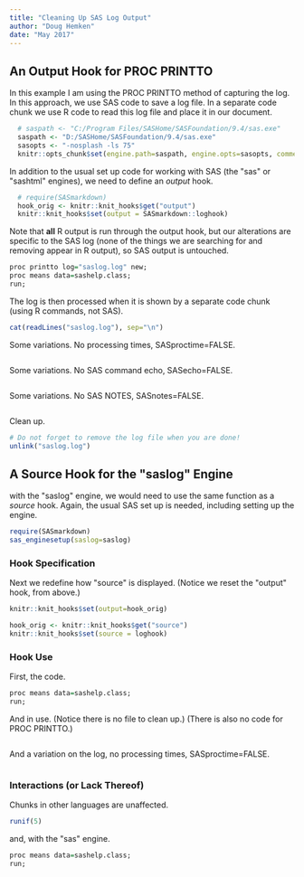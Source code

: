 ```yaml
---
title: "Cleaning Up SAS Log Output"
author: "Doug Hemken"
date: "May 2017"
---
```


## An Output Hook for PROC PRINTTO
In this example I am using the PROC PRINTTO method of capturing the log.
In this approach, we use SAS code to save a log file.  In a separate code
chunk we use R code to read this log file and place it in our document.

```r
  # saspath <- "C:/Program Files/SASHome/SASFoundation/9.4/sas.exe"
  saspath <- "D:/SASHome/SASFoundation/9.4/sas.exe"
  sasopts <- "-nosplash -ls 75"
  knitr::opts_chunk$set(engine.path=saspath, engine.opts=sasopts, comment="")
```

In addition to the usual set up code for working with SAS (the \"sas\" or
\"sashtml\" engines), we need to define an *output* hook.
```r
  # require(SASmarkdown)
  hook_orig <- knitr::knit_hooks$get("output")
  knitr::knit_hooks$set(output = SASmarkdown::loghook)
```

Note that **all** R output is run through the output hook, but our alterations
are specific to the SAS log (none of the things we are searching for
and removing appear in R output), so SAS output is untouched.

```r
proc printto log="saslog.log" new;
proc means data=sashelp.class;
run;
```

The log is then processed when it is shown by a separate code chunk (using
R commands, not SAS).
```r
cat(readLines("saslog.log"), sep="\n")
```

Some variations.  No processing times, SASproctime=FALSE.
```r
```

Some variations.  No SAS command echo, SASecho=FALSE.
```r
```

Some variations.  No SAS NOTES, SASnotes=FALSE.
```r
```

Clean up.
```r
# Do not forget to remove the log file when you are done!
unlink("saslog.log")
```

## A Source Hook for the \"saslog\" Engine
with the \"saslog\" engine, we would need to use the same function as 
a *source* hook.  Again, the usual SAS set up is needed, including
setting up the engine.
```r
require(SASmarkdown)
sas_enginesetup(saslog=saslog)
```

### Hook Specification
Next we redefine how \"source\" is
displayed. (Notice we reset the \"output\" hook, from above.)
```r
knitr::knit_hooks$set(output=hook_orig)

hook_orig <- knitr::knit_hooks$get("source")
knitr::knit_hooks$set(source = loghook)
```

### Hook Use
First, the code.
```r
proc means data=sashelp.class;
run;
```

And in use.  (Notice there is no file to clean up.)
(There is also no code for PROC PRINTTO.)
```r
```

And a variation on the log, no processing times, SASproctime=FALSE.
```r
```

### Interactions (or Lack Thereof)
Chunks in other languages are unaffected.
```r
runif(5)
```

and, with the \"sas\" engine.
```r
proc means data=sashelp.class;
run;
```